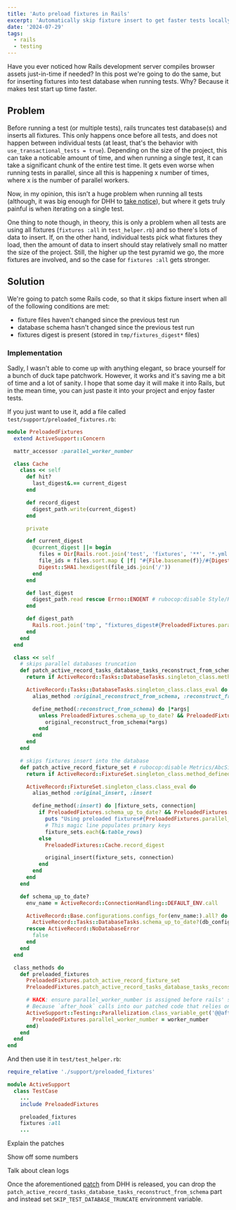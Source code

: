 ```yaml
---
title: 'Auto preload fixtures in Rails'
excerpt: 'Automatically skip fixture insert to get faster tests locally.'
date: '2024-07-29'
tags:
  - rails
  - testing
---
```


Have you ever noticed how Rails development server compiles browser assets just-in-time if needed? In this post we're going to do the same, but for inserting fixtures into test database when running tests. Why? Because it makes test start up time faster.

## Problem

Before running a test (or multiple tests), rails truncates test database(s) and inserts all fixtures. This only happens once before all tests, and does not happen between individual tests (at least, that's the behavior with `use_transactional_tests = true`). Depending on the size of the project, this can take a noticable amount of time, and when running a single test, it can take a significant chunk of the entire test time. It gets even worse when running tests in parallel, since all this is happening x number of times, where x is the number of parallel workers.

Now, in my opinion, this isn't a huge problem when running all tests (although, it was big enough for DHH to [take notice](https://github.com/rails/rails/pull/51686)), but where it gets truly painful is when iterating on a single test.

One thing to note though, in theory, this is only a problem when all tests are using all fixtures (`fixtures :all` in `test_helper.rb`) and so there's lots of data to insert. If, on the other hand, individual tests pick what fixtures they load, then the amount of data to insert should stay relatively small no matter the size of the project. Still, the higher up the test pyramid we go, the more fixtures are involved, and so the case for `fixtures :all` gets stronger.

## Solution

We're going to patch some Rails code, so that it skips fixture insert when all of the following conditions are met:

- fixture files haven't changed since the previous test run
- database schema hasn't changed since the previous test run
- fixtures digest is present (stored in `tmp/fixtures_digest*` files)

### Implementation

Sadly, I wasn't able to come up with anything elegant, so brace yourself for a bunch of duck tape patchwork. However, it works and it's saving me a bit of time and a lot of sanity. I hope that some day it will make it into Rails, but in the mean time, you can just paste it into your project and enjoy faster tests.

If you just want to use it, add a file called `test/support/preloaded_fixtures.rb`:

```ruby
module PreloadedFixtures
  extend ActiveSupport::Concern

  mattr_accessor :parallel_worker_number

  class Cache
    class << self
      def hit?
        last_digest&.== current_digest
      end

      def record_digest
        digest_path.write(current_digest)
      end

      private

      def current_digest
        @current_digest ||= begin
          files = Dir[Rails.root.join('test', 'fixtures', '**', '*.yml')]
          file_ids = files.sort.map { |f| "#{File.basename(f)}/#{Digest::SHA1.file(f).hexdigest}" }
          Digest::SHA1.hexdigest(file_ids.join('/'))
        end
      end

      def last_digest
        digest_path.read rescue Errno::ENOENT # rubocop:disable Style/RescueModifier
      end

      def digest_path
        Rails.root.join('tmp', "fixtures_digest#{PreloadedFixtures.parallel_worker_number}")
      end
    end
  end

  class << self
    # skips parallel databases truncation
    def patch_active_record_tasks_database_tasks_reconstruct_from_schema
      return if ActiveRecord::Tasks::DatabaseTasks.singleton_class.method_defined?(:original_reconstruct_from_schema)

      ActiveRecord::Tasks::DatabaseTasks.singleton_class.class_eval do
        alias_method :original_reconstruct_from_schema, :reconstruct_from_schema

        define_method(:reconstruct_from_schema) do |*args|
          unless PreloadedFixtures.schema_up_to_date? && PreloadedFixtures::Cache.hit?
            original_reconstruct_from_schema(*args)
          end
        end
      end
    end

    # skips fixtures insert into the database
    def patch_active_record_fixture_set # rubocop:disable Metrics/AbcSize, Metrics/MethodLength
      return if ActiveRecord::FixtureSet.singleton_class.method_defined?(:original_insert)

      ActiveRecord::FixtureSet.singleton_class.class_eval do
        alias_method :original_insert, :insert

        define_method(:insert) do |fixture_sets, connection|
          if PreloadedFixtures.schema_up_to_date? && PreloadedFixtures::Cache.hit? && fixture_sets.first.model_class.count.positive?
            puts "Using preloaded fixtures#{PreloadedFixtures.parallel_worker_number.try { |wn| " (worker #{wn})" }}" # rubocop:disable Rails/Output
            # This magic line populates primary keys
            fixture_sets.each(&:table_rows)
          else
            PreloadedFixtures::Cache.record_digest

            original_insert(fixture_sets, connection)
          end
        end
      end
    end

    def schema_up_to_date?
      env_name = ActiveRecord::ConnectionHandling::DEFAULT_ENV.call

      ActiveRecord::Base.configurations.configs_for(env_name:).all? do |db_config|
        ActiveRecord::Tasks::DatabaseTasks.schema_up_to_date?(db_config)
      rescue ActiveRecord::NoDatabaseError
        false
      end
    end
  end

  class_methods do
    def preloaded_fixtures
      PreloadedFixtures.patch_active_record_fixture_set
      PreloadedFixtures.patch_active_record_tasks_database_tasks_reconstruct_from_schema

      # HACK: ensure parallel_worker_number is assigned before rails' setup fixtures `after_hook`.
      # Because `after_hook` calls into our patched code that relies on parallel_worker_number.
      ActiveSupport::Testing::Parallelization.class_variable_get('@@after_fork_hooks').unshift(proc do |worker_number|
        PreloadedFixtures.parallel_worker_number = worker_number
      end)
    end
  end
end
```

And then use it in `test/test_helper.rb`:

```ruby
require_relative './support/preloaded_fixtures'

module ActiveSupport
  class TestCase
    ...
    include PreloadedFixtures

    preloaded_fixtures
    fixtures :all
    ...
```

Explain the patches

Show off some numbers

Talk about clean logs

Once the aforementioned [patch](https://github.com/rails/rails/pull/51686) from DHH is released, you can drop the `patch_active_record_tasks_database_tasks_reconstruct_from_schema` part and instead set `SKIP_TEST_DATABASE_TRUNCATE` environment variable.
